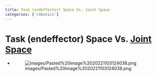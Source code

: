 ```yaml
---
title: Task (endeffector) Space Vs. Joint Space
categories: ['robotics']
---
```


# Task (endeffector) Space Vs. [Joint Space](Joint Space.qmd)
- ![images/Pasted%20image%2020221103124038.png](images/Pasted%20image%2020221103124038.png)



